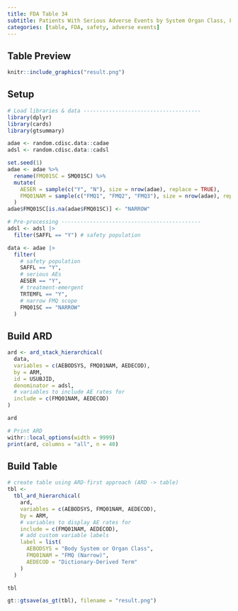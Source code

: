 ```yaml
---
title: FDA Table 34
subtitle: Patients With Serious Adverse Events by System Organ Class, FDA Medical Query (Narrow) and Preferred Term, Safety Population, Pooled Analysis (or Trial X)
categories: [table, FDA, safety, adverse events]
---
```


::: panel-tabset
## Table Preview

```r
knitr::include_graphics("result.png")
```

## Setup

```r
# Load libraries & data -------------------------------------
library(dplyr)
library(cards)
library(gtsummary)

adae <- random.cdisc.data::cadae
adsl <- random.cdisc.data::cadsl

set.seed(1)
adae <- adae %>%
  rename(FMQ01SC = SMQ01SC) %>%
  mutate(
    AESER = sample(c("Y", "N"), size = nrow(adae), replace = TRUE),
    FMQ01NAM = sample(c("FMQ1", "FMQ2", "FMQ3"), size = nrow(adae), replace = TRUE)
  )
adae$FMQ01SC[is.na(adae$FMQ01SC)] <- "NARROW"

# Pre-processing --------------------------------------------
adsl <- adsl |> 
  filter(SAFFL == "Y") # safety population

data <- adae |>
  filter(
    # safety population
    SAFFL == "Y",
    # serious AEs
    AESER == "Y", 
    # treatment-emergent
    TRTEMFL == "Y",
    # narrow FMQ scope
    FMQ01SC == "NARROW"
  )
```

## Build ARD

```r
ard <- ard_stack_hierarchical(
  data,
  variables = c(AEBODSYS, FMQ01NAM, AEDECOD),
  by = ARM,
  id = USUBJID,
  denominator = adsl,
  # variables to include AE rates for
  include = c(FMQ01NAM, AEDECOD)
)

ard
```

```r
# Print ARD
withr::local_options(width = 9999)
print(ard, columns = "all", n = 40)
```

## Build Table

```r
# create table using ARD-first approach (ARD -> table)
tbl <- 
  tbl_ard_hierarchical(
    ard,
    variables = c(AEBODSYS, FMQ01NAM, AEDECOD),
    by = ARM,
    # variables to display AE rates for
    include = c(FMQ01NAM, AEDECOD),
    # add custom variable labels
    label = list(
      AEBODSYS = "Body System or Organ Class",
      FMQ01NAM = "FMQ (Narrow)",
      AEDECOD = "Dictionary-Derived Term"
    )
  )

tbl
```

```r
gt::gtsave(as_gt(tbl), filename = "result.png")
```

```r
```
:::
